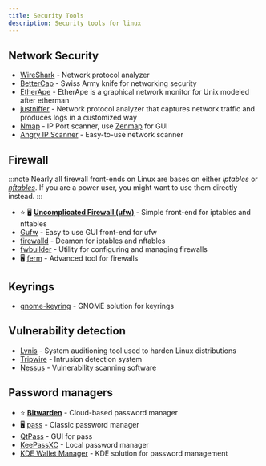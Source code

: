 ```yaml
---
title: Security Tools
description: Security tools for linux
---
```



## Network Security

- [WireShark](https://www.wireshark.org/) - Network protocol analyzer
- [BetterCap](https://www.bettercap.org/) - Swiss Army knife for networking security
- [EtherApe](https://etherape.sourceforge.io/) - EtherApe is a graphical network monitor for Unix modeled after etherman
- [justniffer](https://onotelli.github.io/justniffer/) - Network protocol analyzer that captures network traffic and produces logs in a customized way
- [Nmap](https://nmap.org/) - IP Port scanner, use [Zenmap](https://nmap.org/zenmap/) for GUI
- [Angry IP Scanner](https://angryip.org/) - Easy-to-use network scanner 

## Firewall

:::note
Nearly all firewall front-ends on Linux are bases on either *iptables* or *[nftables](https://netfilter.org/projects/nftables/)*. If you are a power user, you might want to use them directly instead.
:::

- ⭐ 🖥️ **[Uncomplicated Firewall (ufw)](https://launchpad.net/ufw)** - Simple front-end for iptables and nftables
- [Gufw](https://gufw.org/) - Easy to use GUI front-end for ufw
- [firewalld](https://firewalld.org/) - Deamon for iptables and nftables
- [fwbuilder](https://fwbuilder.sourceforge.net/) - Utility for configuring and managing firewalls
- 🖥️ [ferm](http://ferm.foo-projects.org/) - Advanced tool for firewalls


## Keyrings

- [gnome-keyring](https://wiki.gnome.org/Projects/GnomeKeyring) - GNOME solution for keyrings

## Vulnerability detection

- [Lynis](https://cisofy.com/lynis/) - System auditioning tool used to harden Linux distributions
- [Tripwire](https://github.com/Tripwire/tripwire-open-source) - Intrusion detection system
- [Nessus](https://www.tenable.com/products/nessus) - Vulnerability scanning software

## Password managers

- ⭐ **[Bitwarden](https://bitwarden.com/)** - Cloud-based password manager
- 🖥️ [pass](https://www.passwordstore.org/) - Classic password manager
- [QtPass](https://qtpass.org/) - GUI for pass
- [KeePassXC](https://keepassxc.org/) - Local password manager
- [KDE Wallet Manager](https://userbase.kde.org/KDE_Wallet_Manager) - KDE solution for password management
